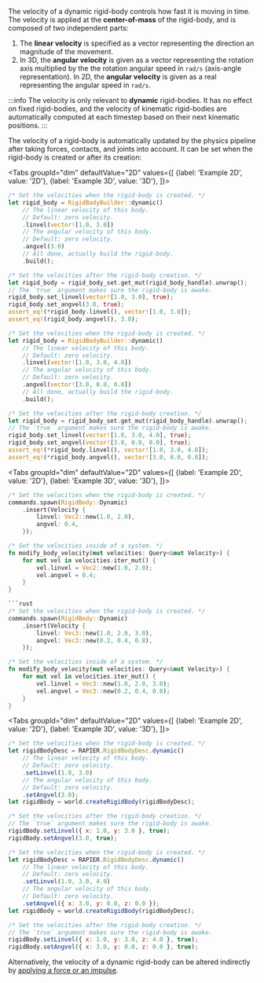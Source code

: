 
The velocity of a dynamic rigid-body controls how fast it is moving in time. The velocity is applied at the **center-of-mass**
of the rigid-body, and is composed of two independent parts:
1. The **linear velocity** is specified as a vector representing the direction an magnitude of the movement.
2. In 3D, the **angular velocity** is given as a vector representing the rotation
   axis multiplied by the the rotation angular speed in `rad/s` (axis-angle representation). In 2D, the **angular velocity** is
   given as a real representing the angular speed in `rad/s`.

:::info
The velocity is only relevant to **dynamic** rigid-bodies. It has no effect on fixed rigid-bodies, and the
velocity of kinematic rigid-bodies are automatically computed at each timestep based on their next kinematic
positions.
:::

The velocity of a rigid-body is automatically updated by the physics pipeline after taking forces, contacts,
and joints into account. It can be set when the rigid-body is created or after its creation:

<rapier>

<Tabs
groupId="dim"
defaultValue="2D"
values={[
{label: 'Example 2D', value: '2D'},
{label: 'Example 3D', value: '3D'},
]}>
<TabItem value="2D">

```rust
/* Set the velocities when the rigid-body is created. */
let rigid_body = RigidBodyBuilder::dynamic()
    // The linear velocity of this body.
    // Default: zero velocity.
    .linvel(vector![1.0, 3.0])
    // The angular velocity of this body.
    // Default: zero velocity.
    .angvel(3.0)
    // All done, actually build the rigid-body.
    .build();
```
```rust
/* Set the velocities after the rigid-body creation. */
let rigid_body = rigid_body_set.get_mut(rigid_body_handle).unwrap();
// The `true` argument makes sure the rigid-body is awake.
rigid_body.set_linvel(vector![1.0, 3.0], true);
rigid_body.set_angvel(3.0, true);
assert_eq!(*rigid_body.linvel(), vector![1.0, 3.0]);
assert_eq!(rigid_body.angvel(), 3.0);
```

  </TabItem>
  <TabItem value="3D">

```rust
/* Set the velocities when the rigid-body is created. */
let rigid_body = RigidBodyBuilder::dynamic()
    // The linear velocity of this body.
    // Default: zero velocity.
    .linvel(vector![1.0, 3.0, 4.0])
    // The angular velocity of this body.
    // Default: zero velocity.
    .angvel(vector![3.0, 0.0, 0.0])
    // All done, actually build the rigid-body.
    .build();
```
```rust
/* Set the velocities after the rigid-body creation. */
let rigid_body = rigid_body_set.get_mut(rigid_body_handle).unwrap();
// The `true` argument makes sure the rigid-body is awake.
rigid_body.set_linvel(vector![1.0, 3.0, 4.0], true);
rigid_body.set_angvel(vector![3.0, 0.0, 0.0], true);
assert_eq!(*rigid_body.linvel(), vector![1.0, 3.0, 4.0]);
assert_eq!(*rigid_body.angvel(), vector![3.0, 0.0, 0.0]);
```

  </TabItem>
</Tabs>

</rapier>

<bevy>

<Tabs
groupId="dim"
defaultValue="2D"
values={[
{label: 'Example 2D', value: '2D'},
{label: 'Example 3D', value: '3D'},
]}>
<TabItem value="2D">

```rust
/* Set the velocities when the rigid-body is created. */
commands.spawn(RigidBody::Dynamic)
    .insert(Velocity {
        linvel: Vec2::new(1.0, 2.0),
        angvel: 0.4,
    });
```
```rust
/* Set the velocities inside of a system. */
fn modify_body_velocity(mut velocities: Query<&mut Velocity>) {
    for mut vel in velocities.iter_mut() {
        vel.linvel = Vec2::new(1.0, 2.0);
        vel.angvel = 0.4;
    }
}
```

  </TabItem>
  <TabItem value="3D">

```rust
```rust
/* Set the velocities when the rigid-body is created. */
commands.spawn(RigidBody::Dynamic)
    .insert(Velocity {
        linvel: Vec3::new(1.0, 2.0, 3.0),
        angvel: Vec3::new(0.2, 0.4, 0.8),
    });
```
```rust
/* Set the velocities inside of a system. */
fn modify_body_velocity(mut velocities: Query<&mut Velocity>) {
    for mut vel in velocities.iter_mut() {
        vel.linvel = Vec3::new(1.0, 2.0, 3.0);
        vel.angvel = Vec3::new(0.2, 0.4, 0.8);
    }
}
```

  </TabItem>
</Tabs>

</bevy>
<js>

<Tabs
groupId="dim"
defaultValue="2D"
values={[
{label: 'Example 2D', value: '2D'},
{label: 'Example 3D', value: '3D'},
]}>
<TabItem value="2D">

```js
/* Set the velocities when the rigid-body is created. */
let rigidBodyDesc = RAPIER.RigidBodyDesc.dynamic()
    // The linear velocity of this body.
    // Default: zero velocity.
    .setLinvel(1.0, 3.0)
    // The angular velocity of this body.
    // Default: zero velocity.
    .setAngvel(3.0);
let rigidBody = world.createRigidBody(rigidBodyDesc);
```
```js
/* Set the velocities after the rigid-body creation. */
// The `true` argument makes sure the rigid-body is awake.
rigidBody.setLinvel({ x: 1.0, y: 3.0 }, true);
rigidBody.setAngvel(3.0, true);
```

  </TabItem>
  <TabItem value="3D">

```js
/* Set the velocities when the rigid-body is created. */
let rigidBodyDesc = RAPIER.RigidBodyDesc.dynamic()
    // The linear velocity of this body.
    // Default: zero velocity.
    .setLinvel(1.0, 3.0, 4.0)
    // The angular velocity of this body.
    // Default: zero velocity.
    .setAngvel({ x: 3.0, y: 0.0, z: 0.0 });
let rigidBody = world.createRigidBody(rigidBodyDesc);
```
```js
/* Set the velocities after the rigid-body creation. */
// The `true` argument makes sure the rigid-body is awake.
rigidBody.setLinvel({ x: 1.0, y: 3.0, z: 4.0 }, true);
rigidBody.setAngvel({ x: 3.0, y: 0.0, z: 0.0 }, true);
```

  </TabItem>
</Tabs>

</js>

Alternatively, the velocity of a dynamic rigid-body can be altered indirectly by
[applying a force or an impulse](#forces-and-impulses).
